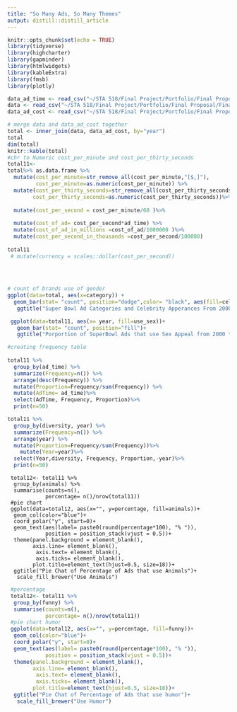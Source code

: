 ```yaml
---
title: "So Many Ads, So Many Themes"
output: distill::distill_article
---
```


```r
knitr::opts_chunk$set(echo = TRUE)
library(tidyverse)
library(highcharter)
library(gapminder)
library(htmlwidgets)
library(kableExtra)
library(fmsb)
library(plotly)
```

```r
data_ad_time <- read_csv("~/STA 518/Final Project/Portfolio/Final Proposal/Final Project/Ad  Time _ Category - Sheet1.csv")
data <- read_csv("~/STA 518/Final Project/Portfolio/Final Proposal/Final Project/combined  - Sheet1.csv")
data_ad_cost <- read_csv("~/STA 518/Final Project/Portfolio/Final Proposal/Final Project/Cost per Super bowl ad 2000-2020 - Sheet1 (1).csv")
```
```r
# merge data and data_ad_cost together 
total <- inner_join(data, data_ad_cost, by="year")
total
dim(total)
knitr::kable(total)
#chr to Numeric cost_per_minute and cost_per_thirty_seconds
total11<-
total%>% as.data.frame %>%
  mutate(cost_per_minute=str_remove_all(cost_per_minute,"[$,]"),
         cost_per_minute=as.numeric(cost_per_minute)) %>%
  mutate(cost_per_thirty_seconds=str_remove_all(cost_per_thirty_seconds,"[$,]"),
        cost_per_thirty_seconds=as.numeric(cost_per_thirty_seconds))%>%
  
  mutate(cost_per_second = cost_per_minute/60 )%>%
  
  mutate(cost_of_ad= cost_per_second*ad_time) %>%
  mutate(cost_of_ad_in_millions =cost_of_ad/1000000 )%>%
  mutate(cost_per_second_in_thousands =cost_per_second/100000)
  
total11
 # mutate(currency = scales::dollar(cost_per_second))
  
 
  
```

```r
# count of brands use of gender
ggplot(data=total, aes(x=category)) +
  geom_bar(stat= "count", position="dodge",color= "black", aes(fill=celebrity))+ 
   ggtitle("Super Bowl Ad Categories and Celebrity Apperances From 2000-2020")
```

```r
 ggplot(data=total11, aes(x= year, fill=use_sex))+
   geom_bar(stat= "count", position="fill")+
   ggtitle("Porportion of SuperBowl Ads that use Sex Appeal from 2000 to 2020")
```

```r
#creating frequency table 
 
total11 %>%
  group_by(ad_time) %>%
  summarize(Frequency=n()) %>%
  arrange(desc(Frequency)) %>%
  mutate(Proportion=Frequency/sum(Frequency)) %>%
  mutate(AdTime= ad_time)%>%
  select(AdTime, Frequency, Proportion)%>%
  print(n=50)
```
  
```r
total11 %>%
  group_by(diversity, year) %>%
  summarize(Frequency=n()) %>%
  arrange(year) %>%
  mutate(Proportion=Frequency/sum(Frequency))%>%
    mutate(Year=year)%>%
  select(Year,diversity, Frequency, Proportion,-year)%>%
  print(n=50)
```

```rpercentage
 total12<- total11 %>%
  group_by(animals) %>%
  summarise(counts=n(),
            percentage= n()/nrow(total11))
 #pie chart
 ggplot(data=total12, aes(x="", y=percentage, fill=animals))+
  geom_col(color="blue")+
  coord_polar("y", start=0)+
  geom_text(aes(label= paste0(round(percentage*100), "% ")),
            position = position_stack(vjust = 0.5))+
  theme(panel.background = element_blank(),
        axis.line= element_blank(),
         axis.text= element_blank(),
         axis.ticks= element_blank(),
        plot.title=element_text(hjust=0.5, size=18))+
  ggtitle("Pie Chat of Percentage of Ads that use Animals")+
   scale_fill_brewer("Use Animals")

```

```r
 #percentage
 total12<- total11 %>%
  group_by(funny) %>%
  summarise(counts=n(),
            percentage= n()/nrow(total11))
 #pie chart humor
 ggplot(data=total12, aes(x="", y=percentage, fill=funny))+
  geom_col(color="blue")+
  coord_polar("y", start=0)+
  geom_text(aes(label= paste0(round(percentage*100), "% ")),
            position = position_stack(vjust = 0.5))+
  theme(panel.background = element_blank(),
        axis.line= element_blank(),
         axis.text= element_blank(),
         axis.ticks= element_blank(),
        plot.title=element_text(hjust=0.5, size=18))+
  ggtitle("Pie Chat of Percentage of Ads that use humor")+
   scale_fill_brewer("Use Humor") 

```